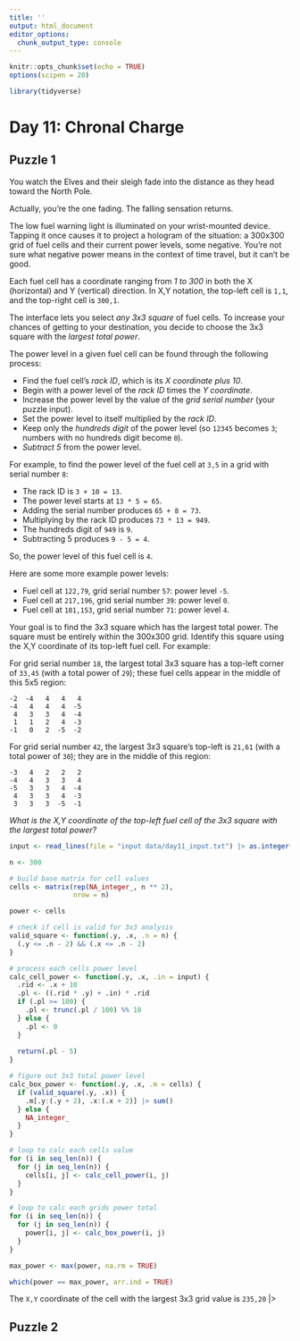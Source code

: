 ```yaml
---
title: ''
output: html_document
editor_options: 
  chunk_output_type: console
---
```


```r
knitr::opts_chunk$set(echo = TRUE)
options(scipen = 20)

library(tidyverse)
```

# Day 11: Chronal Charge

## Puzzle 1

You watch the Elves and their sleigh fade into the distance as they head toward the North Pole.

Actually, you're the one fading. The falling sensation returns.

The low fuel warning light is illuminated on your wrist-mounted device. Tapping it once causes it to project a hologram of the situation: a 300x300 grid of fuel cells and their current power levels, some negative. You're not sure what negative power means in the context of time travel, but it can't be good.

Each fuel cell has a coordinate ranging from *1 to 300* in both the X (horizontal) and Y (vertical) direction. In X,Y notation, the top-left cell is `1,1`, and the top-right cell is `300,1`.

The interface lets you select *any 3x3 square* of fuel cells. To increase your chances of getting to your destination, you decide to choose the 3x3 square with the *largest total power*.

The power level in a given fuel cell can be found through the following process:

- Find the fuel cell's *rack ID*, which is its *X coordinate plus 10*.
- Begin with a power level of the *rack ID* times the *Y coordinate*.
- Increase the power level by the value of the *grid serial number* (your puzzle input).
- Set the power level to itself multiplied by the *rack ID*.
- Keep only the *hundreds digit* of the power level (so `12345` becomes `3`; numbers with no hundreds digit become `0`).
- *Subtract 5* from the power level.

For example, to find the power level of the fuel cell at `3,5` in a grid with serial number `8`:

- The rack ID is `3 + 10 = 13`.
- The power level starts at `13 * 5 = 65`.
- Adding the serial number produces `65 + 8 = 73`.
- Multiplying by the rack ID produces `73 * 13 = 949`.
- The hundreds digit of `949` is `9`.
- Subtracting 5 produces `9 - 5 = 4`.

So, the power level of this fuel cell is `4`.

Here are some more example power levels:

- Fuel cell at  `122,79`, grid serial number `57`: power level `-5`.
- Fuel cell at `217,196`, grid serial number `39`: power level  `0`.
- Fuel cell at `101,153`, grid serial number `71`: power level  `4`.

Your goal is to find the 3x3 square which has the largest total power. The square must be entirely within the 300x300 grid. Identify this square using the X,Y coordinate of its top-left fuel cell. For example:

For grid serial number `18`, the largest total 3x3 square has a top-left corner of `33,45` (with a total power of `29`); these fuel cells appear in the middle of this 5x5 region:
```
-2  -4   4   4   4
-4   4   4   4  -5
 4   3   3   4  -4
 1   1   2   4  -3
-1   0   2  -5  -2
```

For grid serial number `42`, the largest 3x3 square's top-left is `21,61` (with a total power of `30`); they are in the middle of this region:
```
-3   4   2   2   2
-4   4   3   3   4
-5   3   3   4  -4
 4   3   3   4  -3
 3   3   3  -5  -1
 ```
 
*What is the X,Y coordinate of the top-left fuel cell of the 3x3 square with the largest total power?*


```r
input <- read_lines(file = "input data/day11_input.txt") |> as.integer()
```


```r
n <- 300

# build base matrix for cell values
cells <- matrix(rep(NA_integer_, n ** 2), 
                nrow = n)

power <- cells

# check if cell is valid for 3x3 analysis 
valid_square <- function(.y, .x, .n = n) {
  (.y <= .n - 2) && (.x <= .n - 2)
}

# process each cells power level
calc_cell_power <- function(.y, .x, .in = input) {
  .rid <- .x + 10
  .pl <- ((.rid * .y) + .in) * .rid
  if (.pl >= 100) {
    .pl <- trunc(.pl / 100) %% 10
  } else {
    .pl <- 0
  }
  
  return(.pl - 5)
}

# figure out 3x3 total power level
calc_box_power <- function(.y, .x, .m = cells) {
  if (valid_square(.y, .x)) {
    .m[.y:(.y + 2), .x:(.x + 2)] |> sum()
  } else {
    NA_integer_
  }
}

# loop to calc each cells value
for (i in seq_len(n)) {
  for (j in seq_len(n)) {
    cells[i, j] <- calc_cell_power(i, j)
  }
}

# loop to calc each grids power total
for (i in seq_len(n)) {
  for (j in seq_len(n)) {
    power[i, j] <- calc_box_power(i, j)
  }
}

max_power <- max(power, na.rm = TRUE)

which(power == max_power, arr.ind = TRUE) 
```

The `X,Y` coordinate of the cell with the largest 3x3 grid value is `235,20` |> 

## Puzzle 2


```r
```
